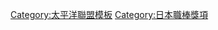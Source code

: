 {{Navbox
|bodyclass=hlist

|name = 太平洋聯盟最佳九人 (三壘手)
|title = [[太平洋聯盟]][[最佳九人]][[三壘手]]
|basestyle = background-color:#8ce
|state = <includeonly>collapsed</includeonly>
|group1 = 1950年代
|list1 = 
*50 [[中谷準志|中谷順次]]
*51 [[蔭山和夫]]
*52 [[蔭山和夫]]
*53 [[中西太]]
*54 [[中西太]]
*55 [[中西太]]
*56 [[中西太]]
*57 [[中西太]]
*58 [[中西太]]
*59 [[葛城隆雄]]
|group2 = 1960年代
|list2 = 
*60 [[小玉明利]]
*61 [[中西太]]
*62 [[小玉明利]]
*63 [[小玉明利]]
*64 [[小玉明利]]
*65 [[小玉明利]]
*66 [[トニー・ロイ|T.ロイ]]
*67 [[森本潔]]
*68 [[國貞泰汎]]
*69 [[有藤通世]]
|group3 = 1970年代
|list3 = 
*70 [[有藤通世]]
*71 [[有藤通世]]
*72 [[有藤通世]]
*73 [[有藤通世]]
*74 [[有藤通世]]
*75 [[有藤通世|有藤道世]]
*76 [[藤原滿]]
*77 [[有藤通世|有藤道世]]
*78 [[島谷金二]]
*79 [[島谷金二]]
|group4 = 1980年代
|list4 = 
*80 [[有藤通世|有藤道世]]
*81 [[有藤通世|有藤道世]]
*82 [[スティーブ・オンティベロス (内野手)|スティーブ.O]]
*83 [[スティーブ・オンティベロス (内野手)|スティーブ.O]]
*84 [[落合博滿]]
*85 [[落合博滿]]
*86 [[落合博滿]]
*87 [[石毛宏典]]
*88 [[松永浩美]]
*89 [[松永浩美]]
|group5 = 1990年代
|list5 = 
*90 [[松永浩美]]
*91 [[松永浩美]]
*92 [[石毛宏典]]
*93 [[石毛宏典]]
*94 [[松永浩美]]
*95 [[初芝清]]
*96 [[中村紀洋]]
*97 [[鈴木健 (内野手)|鈴木健]]
*98 [[片岡篤史]]
*99 [[中村紀洋]]
|group6 = 2000年代
|list6 = 
*00 [[中村紀洋]]
*01 [[中村紀洋]]
*02 [[中村紀洋]]
*03 [[小笠原道大]]
*04 [[小笠原道大]]
*05 [[今江敏晃]]
*06 [[荷西·費南德茲 (三壘手)|J.費南德茲]]
*07 [[グレッグ・ラロッカ|G.ラロッカ]]
*08 [[中村剛也]]
*09 [[中村剛也]]
|group7 = 2010年代
|list7 = 
*10 [[小谷野榮一]]
*11 [[中村剛也]]
*12 [[中村剛也]]
*13 [[ケーシー・マギー|C.マギー]]
*14 [[銀次]]
*15 [[中村剛也]]
*16 [[布蘭登·萊爾德|B.萊爾德]]
*17 [[Zelous Wheeler|Z.ウィーラー]]
*18 [[松田宣浩]]
*19 [[中村剛也]]
|group8 = 2020年代
|list8 = 
*20 [[鈴木大地 (棒球選手)|鈴木大地]]
*21 [[宗佑磨]]
|below = 
*[[Template:太平洋聯盟最佳九人 (投手)|投手]]
*[[Template:太平洋聯盟最佳九人 (捕手)|捕手]]
*[[Template:太平洋聯盟最佳九人 (一壘手)|一壘手]]
*[[Template:太平洋聯盟最佳九人 (二壘手)|二壘手]]
*[[Template:太平洋聯盟最佳九人 (三壘手)|三壘手]]
*[[Template:太平洋聯盟最佳九人 (遊撃手)|遊撃手]]
*[[Template:太平洋聯盟最佳九人 (外野手)|外野手]]
*[[Template:太平洋聯盟最佳九人 (指定打擊)|指定打擊]]
}}<noinclude>
[[Category:太平洋聯盟模板]]
[[Category:日本職棒獎項]]
</noinclude>